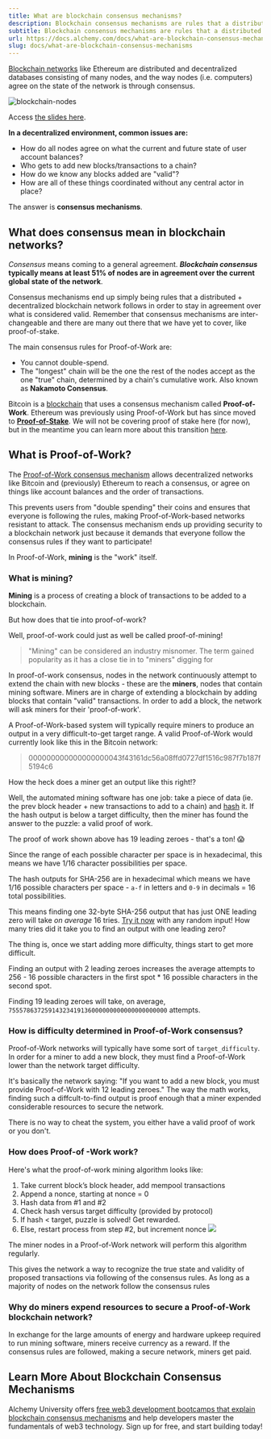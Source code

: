 ```yaml
---
title: What are blockchain consensus mechanisms?
description: Blockchain consensus mechanisms are rules that a distributed and decentralized blockchain network follows to agree on what is considered valid.
subtitle: Blockchain consensus mechanisms are rules that a distributed and decentralized blockchain network follows to agree on what is considered valid.
url: https://docs.alchemy.com/docs/what-are-blockchain-consensus-mechanisms
slug: docs/what-are-blockchain-consensus-mechanisms
---
```


[Blockchain networks](/docs/what-are-blockchain-networks) like Ethereum are distributed and decentralized databases consisting of many nodes, and the way nodes (i.e. computers) agree on the state of the network is through consensus.

![blockchain-nodes](O7jloYu.jpg)

Access [the slides here](https://docs.google.com/presentation/d/1HKZ1l_8XAuj4N_6MRFVn155tnigFKNkiZNWw9GujP_4/edit?usp=sharing).

**In a decentralized environment, common issues are:**

* How do all nodes agree on what the current and future state of user account balances?
* Who gets to add new blocks/transactions to a chain?
* How do we know any blocks added are "valid"?
* How are all of these things coordinated without any central actor in place?

The answer is **consensus mechanisms**.

## What does consensus mean in blockchain networks?

*Consensus* means coming to a general agreement. ***Blockchain consensus* typically means at least 51% of nodes are in agreement over the current global state of the network**.

Consensus mechanisms end up simply being rules that a distributed + decentralized blockchain network follows in order to stay in agreement over what is considered valid. Remember that consensus mechanisms are inter-changeable and there are many out there that we have yet to cover, like proof-of-stake.

The main consensus rules for Proof-of-Work are:

* You cannot double-spend.
* The "longest" chain will be the one the rest of the nodes accept as the one "true" chain, determined by a chain's cumulative work. Also known as **Nakamoto Consensus**.

Bitcoin is a [blockchain](/docs/what-is-a-blockchain) that uses a consensus mechanism called **Proof-of-Work**. Ethereum was previously using Proof-of-Work but has since moved to **[Proof-of-Stake](/docs/what-is-proof-of-stake)**. We will not be covering proof of stake here (for now), but in the meantime you can learn more about this transition [here](https://www.alchemy.com/overviews/ethereum-2-0-your-guide-for-2022#transitioning-to-proof-of-stake-2).

## What is Proof-of-Work?

The [Proof-of-Work consensus mechanism](/docs/proof-of-work) allows decentralized networks like Bitcoin and (previously) Ethereum to reach a consensus, or agree on things like account balances and the order of transactions.

This prevents users from "double spending" their coins and ensures that everyone is following the rules, making Proof-of-Work-based networks resistant to attack. The consensus mechanism ends up providing security to a blockchain network just because it demands that everyone follow the consensus rules if they want to participate!

In Proof-of-Work, **mining** is the "work" itself.

### What is mining?

**Mining** is a process of creating a block of transactions to be added to a blockchain.

But how does that tie into proof-of-work?

Well, proof-of-work could just as well be called proof-of-mining!

> "Mining" can be considered an industry misnomer. The term gained popularity as it has a close tie in to "miners" digging for

In proof-of-work consensus, nodes in the network continuously attempt to extend the chain with new blocks - these are the **miners**, nodes that contain mining software. Miners are in charge of extending a blockchain by adding blocks that contain "valid" transactions. In order to add a block, the network will ask miners for their 'proof-of-work'.

A Proof-of-Work-based system will typically require miners to produce an output in a very difficult-to-get target range. A valid Proof-of-Work would currently look like this in the Bitcoin network:

> 000000000000000000043f43161dc56a08ffd0727df1516c987f7b187f5194c6

How the heck does a miner get an output like this right!?

Well, the automated mining software has one job: take a piece of data (ie. the prev block header + new transactions to add to a chain) and [hash](https://emn178.github.io/online-tools/sha256.html) it. If the hash output is below a target difficulty, then the miner has found the answer to the puzzle: a valid proof of work.

The proof of work shown above has 19 leading zeroes - that's a ton! 😱

Since the range of each possible character per space is in hexadecimal, this means we have 1/16 character possibilities per space.

The hash outputs for SHA-256 are in hexadecimal which means we have 1/16 possible characters per space - `a-f` in letters and `0-9` in decimals = 16 total possibilities.

This means finding one 32-byte SHA-256 output that has just ONE leading zero will take *on average* 16 tries. [Try it now](https://emn178.github.io/online-tools/sha256.html) with any random input! How many tries did it take you to find an output with one leading zero?

The thing is, once we start adding more difficulty, things start to get more difficult.

Finding an output with 2 leading zeroes increases the average attempts to 256 - 16 possible characters in the first spot \* 16 possible characters in the second spot.

Finding 19 leading zeroes will take, on average, `75557863725914323419136000000000000000000000` attempts.

### How is difficulty determined in Proof-of-Work consensus?

Proof-of-Work networks will typically have some sort of `target_difficulty`. In order for a miner to add a new block, they must find a Proof-of-Work lower than the network target difficulty.

It's basically the network saying: "If you want to add a new block, you must provide Proof-of-Work with 12 leading zeroes." The way the math works, finding such a diffcult-to-find output is proof enough that a miner expended considerable resources to secure the network.

There is no way to cheat the system, you either have a valid proof of work or you don't.

### How does Proof-of -Work work?

Here's what the proof-of-work mining algorithm looks like:

1. Take current block’s block header, add mempool transactions
2. Append a nonce, starting at nonce = 0
3. Hash data from #1 and #2
4. Check hash versus target difficulty (provided by protocol)
5. If hash \< target, puzzle is solved! Get rewarded.
6. Else, restart process from step #2, but increment nonce ![](cryptocurrency_mining_mov.gif)

The miner nodes in a Proof-of-Work network will perform this algorithm regularly.

This gives the network a way to recognize the true state and validity of proposed transactions via following of the consensus rules. As long as a majority of nodes on the network follow the consensus rules

### Why do miners expend resources to secure a Proof-of-Work blockchain network?

In exchange for the large amounts of energy and hardware upkeep required to run mining software, miners receive currency as a reward. If the consensus rules are followed, making a secure network, miners get paid.

## Learn More About Blockchain Consensus Mechanisms

Alchemy University offers [free web3 development bootcamps that explain blockchain consensus mechanisms](https://university.alchemy.com/ethereum) and help developers master the fundamentals of web3 technology. Sign up for free, and start building today!
